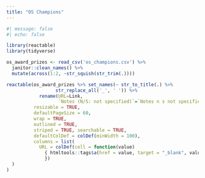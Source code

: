 ```yaml
---
title: "OS Champions"
---
```


```r
#| message: false
#| echo: false

library(reactable)
library(tidyverse)

os_award_prizes <- read_csv('os_champions.csv') %>% 
  janitor::clean_names() %>% 
  mutate(across(1:2, ~str_squish(str_trim(.)))) 

reactable(os_award_prizes %>% set_names(~ str_to_title(.) %>%
                  str_replace_all('_', ' ')) %>% 
            rename(URL=Link, 
                   `Notes (N/S: not specified)`=`Notes n s not specified`), 
          resizable = TRUE,
          defaultPageSize = 60,
          wrap = TRUE,
          outlined = TRUE,
          striped = TRUE, searchable = TRUE,
          defaultColDef = colDef(minWidth = 100),
          columns = list(
            URL = colDef(cell = function(value) 
              { htmltools::tags$a(href = value, target = "_blank", value)
              })
  )
)
```

